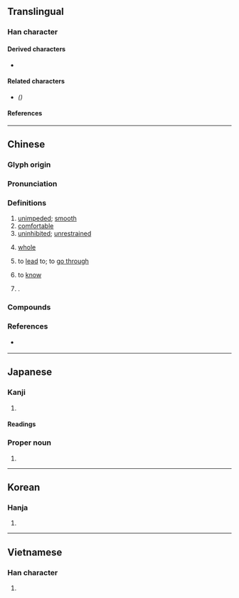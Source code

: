 {{also|畅}}
{{character info}}
==Translingual==

===Han character===
{{Han char|rn=72|rad=日|as=10|sn=14|four=56027|canj=LLAMH|ids=⿰申昜}}

====Derived characters====
* {{l|mul|[[𦿄]], [[𡒮]]}}

====Related characters====
* {{l|mul|[[畅]]}} ''({{w|Simplified Chinese}})''

====References====
{{Han ref|kx=0498.490|dkj=14095|dj=0867.270|hdz=21529.100|uh=66A2}}

----

==Chinese==
{{zh-forms|s=畅|alt=昶,𣈱}}

===Glyph origin===
{{Han etym}}

===Pronunciation===
{{zh-pron
|m=chàng
|m-s=
|c=coeng3
|c-t=
|g=
|h=pfs=
|j=
|mb=tio̿ng
|md=tuóng
|mn=qz,tw,xm:thiòng/zz:thiàng/zz:chhióng
|mn-t=tiang3/tang3
|mn-t_note=tang3 - Chaozhou-specific meanings
|w=
|x=
|mc=y
|oc=y
|cat=a,mn:v,pn
}}

===Definitions===
{{zh-hanzi}}

# [[unimpeded]]; [[smooth]]
# [[comfortable]]
# [[uninhibited]]; [[unrestrained]]
# {{lb|zh|Teochew}} [[whole]]
# {{lb|zh|Teochew}} to [[lead]] to; to [[go through]]
# {{lb|zh|Teochew}} to [[know]]
# {{surname|zh|nodot=1}}.

===Compounds===
{{zh-der|流暢|暢銷|暢通|暢想|暢快|通暢|順暢|舒暢|暢遊|暢銷書|暢所欲言|充暢|寬暢|怨暢|不暢|和暢|暢懷|暢好|暢遂|暢然|暢意|暢飲|暢行|暢談|暢旺|明暢|暢事|暢達|敷暢|歡暢|朗暢|暢洽|條暢|暢行無阻|暢寄|暢通無阻|暢敘|暢月|暢茂|曉暢|放意暢懷|酣暢淋漓|貨暢其流|開暢|酣暢}}

===References===
* {{qualifier|Min Nan}} {{thcwd|10568}}

----

==Japanese==

===Kanji===
{{ja-kanji|grade=|rs=日10}}

# {{rfdef|ja|sort=日10}}

====Readings====
{{ja-readings
|goon=ちょう
|kanon=ちょう
|kun=とお-る, のび-る
}}

===Proper noun===
{{ja-pos|proper|とおる}}

# {{given name|ja|male|sort=とおる}}

----

==Korean==

===Hanja===
{{ko-hanja|hangeul=창|eumhun=|rv=chang|mr=ch'ang|y=chang}}

# {{rfdef|ko|sort=日10}}

----

==Vietnamese==

===Han character===
{{vi-readings|rs=日10|reading=sướng}}

# {{han tu form of|sướng|[[happy]]; [[elated]]}}